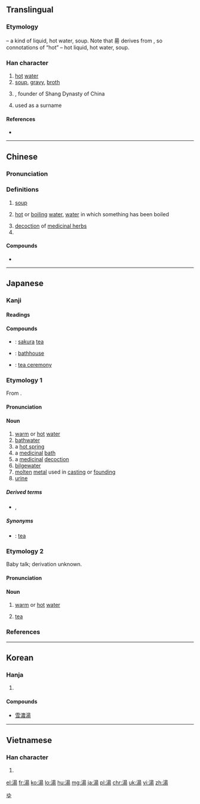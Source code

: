{{also|汤}}
==Translingual==

===Etymology===
{{Han compound|水|alt1=氵|昜|c1=s|c2=p|t1=water|ls=psc}} – a kind of liquid, hot water, soup. Note that 昜 derives from {{m|mul|日||sun|sc=Hani}}, so connotations of “hot” – hot liquid, hot water, soup.

===Han character===
{{Han char|rn=85|rad=水|as=09|sn=12|four=36127|canj=EAMH|ids=⿰氵昜}}

# [[hot]] [[water]]
# [[soup]], [[gravy]], [[broth]]
# {{w|Tang of Shang}}, founder of Shang Dynasty of China
# used as a surname

====References====
* {{Han ref|kx=0638.160|dkj=17874|dj=1045.080|hdz=31674.030|uh=6E6F|ud=28271|bh=B4F6|bd=46326}}

----

==Chinese==
{{zh-forms|s=汤}}

===Pronunciation===
{{zh-pron
|m=tāng,er=y
|c=tong1,tong3,joeng4,soeng1
|h=pfs=thông
|md=
|mn=thng/thong
|w=
|mc=y
|oc=y
|cat=n,pn}}

===Definitions===
{{zh-hanzi}}

# [[soup]]
#: {{zh-usex|我們 晚餐 喝 '''湯'''|We will have '''soup''' for diner}}
# [[hot]] or [[boiling]] [[water]], [[water]] in which something has been boiled
#: {{zh-usex|元宵 用 水 煮，隨 湯 一起 吃。|Sweet dumplings are boiled and served in hot water.}}
# [[decoction]] of [[medicinal herbs]]
# {{surname|lang=zh}}

====Compounds====
* {{zh-l|茶湯}}

----

==Japanese==

===Kanji===
{{ja-kanji|grade=3|rs=水09}}

====Readings====
{{ja-readings
|goon=[[とう]] (tō), (''historical'') [[たう]] (tau), (''rare'') [[しょう]] (shō)
|kun=[[ゆ]] (yu), (''baby talk'') [[ぶう]] (bū)
}}

====Compounds====
{{top3}}
* {{ja-r|桜湯|さくら ゆ}}: [[sakura]] [[tea]]
{{mid3}}
* {{ja-r|銭湯|せんとう}}: [[bathhouse]]
{{mid3}}
* {{ja-r|茶の湯|ちゃのゆ}}: [[tea ceremony]]
{{bottom}}

===Etymology 1===
{{ja-kanjitab|ゆ|yomi=k}}
From {{etyl|ojp|ja|sort=ゆ}}.

====Pronunciation====
{{ja-pron|yomi=k|ゆ|acc=1|acc_ref=DJR}}

====Noun====
{{ja-noun|ゆ}}

# [[warm]] or [[hot]] [[water]]
# [[bathwater]]
# a [[hot spring]]
# a [[medicinal]] [[bath]]
# a [[medicinal]] [[decoction]]
# [[bilgewater]]
# [[molten]] [[metal]] used in [[casting]] or [[founding]]
# [[urine]]

=====Derived terms=====
* {{ja-r|尿|ゆばり}}, {{ja-r|尿|ゆまり}}

=====Synonyms=====
* {{sense|medicinal decoction}} {{ja-r|茶|ちゃ}}: [[tea]]

===Etymology 2===
Baby talk; derivation unknown.

====Pronunciation====
{{ja-pron|yomi=k|ぶう}}

====Noun====
{{ja-noun|ぶう}}

# {{context|childish|lang=ja|sort=ふう'}} [[warm]] or [[hot]] [[water]]
# {{context|childish|lang=ja|sort=ふう'}} [[tea]]

===References===
<references/>

[[Category:1000 Japanese basic words|ゆ]]

----

==Korean==

===Hanja===
{{ko-hanja|hangeul=[[탕]], [[상]]|eumhun=|rv=tang, sang|mr=t'ang, sang|y=thang, sang}}

# {{defn|lang=ko|sort=水09}}

====Compounds====
* [[雪濃湯]]

----

==Vietnamese==

===Han character===
{{vi-hantu|thang|rs=水09}}

# {{defn|lang=vi|sort=水09}}

[[el:湯]]
[[fr:湯]]
[[ko:湯]]
[[lo:湯]]
[[hu:湯]]
[[mg:湯]]
[[ja:湯]]
[[pl:湯]]
[[chr:湯]]
[[uk:湯]]
[[vi:湯]]
[[zh:湯]]
